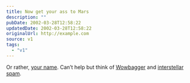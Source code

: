 ```yaml
---
title: Now get your ass to Mars
description: ""
pubDate: 2002-03-28T12:58:22
updatedDate: 2002-03-28T12:58:22
originalUrl: http://example.com
source: v1
tags:
  - "v1"
---
```


Or rather, [your name][1]. Can&#8217;t help but think of [Wowbagger][2] and [interstellar spam][3].

[1]: http://spacekids.hq.nasa.gov/2003/nameform.cfm "Send your name to Mars as part of the Mars Exploration Rover-2003 Mission Name Disk"
[2]: http://cronos.tec-9.com/wow/about.htm "handy start to list?"
[3]: http://www.newscientist.com/hottopics/astrobiology/etmail.jsp "beamed directly into your cortex"
